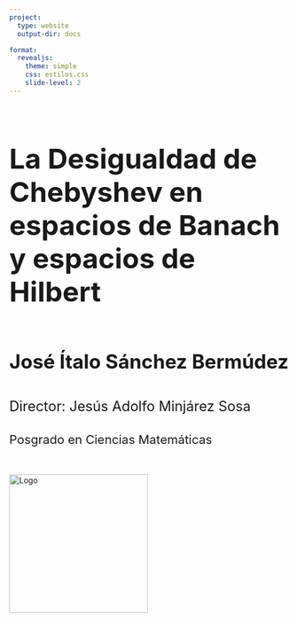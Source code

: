 ```yaml
---
project:
  type: website
  output-dir: docs

format: 
  revealjs:
    theme: simple
    css: estilos.css
    slide-level: 2
---
```


<section class="title-slide" style="display: flex; flex-direction: column; height: 100vh;">

<h2 style="font-size: 50px; margin-bottom: 40px;">
  La Desigualdad de Chebyshev en espacios de Banach y espacios de Hilbert
</h2>

<p style="font-size: 35px; margin-bottom: 20px;">
  <strong>José Ítalo Sánchez Bermúdez</strong>
</p>

<p style="font-size: 25px; margin-bottom: 10px;">
  Director: Jesús Adolfo Minjárez Sosa
</p>

<p style="font-size: 22px; margin-bottom: 30px;">
  Posgrado en Ciencias Matemáticas
</p>

<img src="Imágenes/unison.png" alt="Logo" style="width: 250px; margin-top: 20px;">
</section>



# Capítulo 1

## 
<div style="display: grid; align-items: center; height: 100vh; text-align: left;">



**Definición 1.2.7.** Sean $(\Omega,\mathcal{B})$, $(\Omega',\mathcal{B}')$ espacios medibles. Un *elemento aleatorio* es una función de la forma $X$ tal que $X^{-1}(\mathcal{B}') \subset \mathcal{B}$, donde
$$
X^{-1}(\mathcal{B}') = \left\{ X^{-1}(A) : A \in \mathcal{B}' \right\}.
$$
Para este capítulo $\Omega' = \mathbb{R}$. Las funciones $X:\Omega\to\mathbb{R}$ las llamamos *variables aleatorias*.

</div>

## 

**Lema 1.2.1.** Sea $X$ una variable aleatoria, entonces para todo $\varepsilon > 0$,

$$
P(|X| \geq \varepsilon) \leq \frac{E|X|}{\varepsilon}.
$$


**Teorema 1.2.1 (Desigualdad de Markov).** Sea $X$ una variable aleatoria, entonces para todo $\varepsilon > 0$ y $k > 0$,

$$
P(|X| \geq \varepsilon) \leq \frac{E|X|^k}{\varepsilon^k}.
$$

## 

<div style="display: flex; align-items: center; height: 100%;">

**Teorema 1.2.2. (Desigualdad de Chebyshev en** $\mathbb{R}$**).** Sea $X$ una variable aleatoria tal que $E(X^2) < \infty$, entonces para todo $\varepsilon > 0,$
$$
P\bigl(|X - E(X)| \geq \varepsilon\bigr) \leq \frac{Var(X)}{\varepsilon^2}.
$$

</div>

##
<div style="display: flex; align-items: center; height: 100%;">

**Teorema 1.2.3. (Pearson, 1919).** Supongamos que $X$ es una variable aleatoria para la cual $E(X^{2s})$ existe. Entonces, para todo $\varepsilon > 0, s > 0,$
$$
P\bigl(|X - E(X)| \geq \varepsilon\bigr) \leq \frac{E(X^{2s})}{\varepsilon^{2s}}.
$$

</div>

# Capítulo 2

##

**Definición 2.1.1.** Sean $X$ y $Y$ variables aleatorias. Definimos el *coeficiente de correlación* de $X$ y $Y$ como
$$
\rho(X, Y) = \frac{Cov(X, Y)}{\sqrt{Var(X) Var(Y)}},
$$
donde $Cov(X, Y) = E\left[(X - E(X))(Y - E(Y))\right]$.



**Teorema 2.2.1. (Valencia et al. 2012).**  
Si $X$ y $Y$ son variables aleatorias con coeficiente de correlación $\rho$, entonces para $\varepsilon > 0$
$$
P\left( |X - E(X)| \geq \sqrt{Var(X)} \text{ o } |Y - E(Y)| \geq \sqrt{Var(Y)} \right) \leq \frac{1 + \sqrt{1 - \rho^2}}{\varepsilon^2}.
$$

##

**Lema 2.2.1.**  
Sea $X$ un vector aleatorio con $E\|X\|^2 < \infty$ y $\|\cdot\|$ la norma euclidiana en $\mathbb{R}^n$. Entonces, para cualquier $\varepsilon > 0$,

$$
P\left( \|X\| \geq \varepsilon \right) \leq \frac{E\|X\|^2}{\varepsilon^2}.
$$


**Teorema 2.2.1.**  
Sea $X$ un vector aleatorio, entonces para $\varepsilon > 0$,

$$
P\left( \|X - E(X)\| \geq \varepsilon \right) \leq \frac{\mathrm{Var}(X)}{\varepsilon^2},
$$

donde $\|\cdot\|$ denota la norma euclidiana en $\mathbb{R}^n$.

##
<div style="display: flex; align-items: center; height: 100%;">

**Teorema 2.3.4. (Chen, 2007).**  Para cualquier vector aleatorio $X$ con matriz de covarianza $\Sigma$, entonces para $\varepsilon > 0$,
$$
P\left( (X - E(X))^{T} \Sigma^{-1} (X - E(X)) \geq \varepsilon \right) \leq \frac{n}{\varepsilon}.
$$

</div>

##
<div style="display: flex; align-items: center; height: 100%;">

**Teorema 2.3.5. (Budny, 2014).** Para cualquier vector aleatorio $X$ con matriz de covarianza $\Sigma$ definida positiva y tal que $E\left[ (X - E(X))^T \Sigma^{-1} (X - E(X)) \right]^s < \infty$, entonces para $\varepsilon > 0$ y $s > 0$,
$$
P\left( (X - E(X))^{T} \Sigma^{-1} (X - E(X)) \geq \varepsilon \right) 
\leq \frac{E\left[ \left( (X - E(X))^{T} \Sigma^{-1} (X - E(X)) \right)^s \right]}{\varepsilon^s}.
$$

</div>

##
<div style="display: flex; align-items: center; height: 100%;">

**Teorema 2.4.1. (Navarro, 2014).**  
Sea $X = (X_1, \ldots, X_k)^T$ un vector aleatorio con $E(X) = \mu$ y matriz de covarianza $\Sigma$. Sea $\varepsilon \geq k$, entonces existe una sucesión $X_n = (X_1^{(n)}, \ldots, X_k^{(n)})$ de vectores aleatorios con media $\mu$ y matriz de covarianza $\Sigma$ tales que
$$
\lim_{n \to \infty} P\left( (X_n - E(X_n))^T \Sigma^{-1} (X_n - E(X_n)) \geq \varepsilon \right) = \frac{k}{\varepsilon}.
$$

</div>

# Capítulo 3

##
<div style="display: flex; align-items: center; height: 100%;">

**Teorema 3.2.2.**  
Supongamos que $X$ es un elemento aleatorio en un espacio de Hilbert tal que $E\|X\|^2 < \infty$, entonces para cada $\varepsilon > 0$,
$$
P\left( \|X\| > \varepsilon \right) \leq \frac{E\|X\|^2}{\varepsilon^2}.
$$

</div>

##
<div style="display: flex; align-items: center; height: 100%;">

**Definición 3.2.1. (Operador de covarianza).** Sea $H$ un espacio de Hilbert y $(H, \mathcal{B}(H), P)$ un espacio de probabilidad, $\langle \cdot, \cdot \rangle$ el producto interior de $H$. El operador de covarianza $S$ de $\mu$ es el operador hermitiano determinado de manera única por la forma cuadrática,
$$
\langle S(y), y \rangle = \int_H \langle x, y \rangle^2 \, \mu(dx), \quad y \in H.
$$
Donde $\mu$ es la distribución de probabilidad del elemento aleatorio $X : \Omega \to H$.

</div>

##
<div style="display: flex; align-items: center; height: 100%;">

**Teorema 3.2.3. (Rao, 2010).** Supongamos que $X : \Omega \to H$ es un elemento aleatorio con $E(X) = 0$, función de distribución $\mu$ y operador de covarianza $S$, tal que $\int_H \|x\|^2 \, \mu(dx) < \infty.$ Entonces, para todo $\varepsilon > 0$,
$$
P\left( \langle S(X), X \rangle > \varepsilon \right) \leq \frac{\left( \displaystyle\int_H \|x\|^2 \, \mu(dx) \right)^2}{\varepsilon}
$$
$$
P\left( \langle S^{-1}(X), X \rangle > \varepsilon \right) \leq \frac{1}{\varepsilon} \|S^{-1}\|^2 \left( \int_H \|x\|^2 \, \mu(dx) \right)^2
$$

</div>

##

<div style="display: flex; align-items: center; height: 100%;">

**Teorema 3.3.1 (Budny, 2010).** Supongamos que $X : \Omega \to H$ es un elemento aleatorio con $E(X) = 0$, función de distribución $\mu$ y operador de covarianza $S$, tal que $\int_H \|x\|^{2s} \, \mu(dx) < \infty.$ Entonces, para todo $\varepsilon > 0$,
$$
P\left( \langle S(X), X \rangle > \varepsilon \right) \leq \frac{\left( \displaystyle\int_H \|x\|^{2s} \, \mu(dx) \right)^2}{\varepsilon}
$$
$$
P\left( \langle S^{-1}(X), X \rangle > \varepsilon \right) \leq \frac{1}{\varepsilon} \|S^{-1}\|^{2s} \left( \int_H \|x\|^{2s} \, \mu(dx) \right)^2
$$

</div>

# Capítulo 4

## 


**Teorema 4.1.1.** Para $X \in L_p(B)$, $p \geq 1$, existe un único operador lineal $E : L_1(B) \to B$, llamado *la esperanza de $X$*, tal que

1. $\displaystyle E(X) = \sum_{i=1}^n P(A_i) x_i$ si $\displaystyle X = \sum_{i=1}^n \mathbf{1}_{A_i} x_i$.

2. $\|E(X)\| \leq E \|X\|$, para toda $X \in L_1(B)$.


**Lema 4.1.1.** Supongamos que $X:\Omega \to B$ es medible. Entonces existe una sucesión $\{X_n\}$ de funciones simples tales que
$$
\lim_{n \to \infty} \sup_{\omega \in \Omega} \| X_n(\omega) - X(\omega) \| = 0,
$$
y para todo $\omega \in \Omega$, para todo $n \geq 1$,  
$$
\| X_n(\omega) \| \leq 2 \| X(\omega) \|.
$$

##
<div style="display: flex; align-items: center; height: 100%;">

**Teorema 4.2.1. (Ling, Ze-Chun, 2012)** Supongamos que $X$ es un elemento aleatorio con valores en $B$, donde $B$ es un espacio de Banach con distribución de probabilidad $\mu$. Si $\int_B \|x\|^2 \mu(dx) < \infty,$ 
entonces la forma cuadrática
$$
g(S(f)) = (S(f), g) = \int_B f(x) g(x) \mu(dx), \quad \forall f, g \in B^*,
$$
determina de forma única un operador lineal acotado $S : B^* \to B$.

</div>

##
<div style="display: flex; align-items: center; height: 100%;">

**Teorema 4.2.2.(Zhou, Hu, 2012)** Supongamos que $X$ es un elemento aleatorio con valores en $B$ con $E(X)=0$ y distribución de probabilidad $\mu$, tal que $\int_B \|x\|^2 \mu(dx) < \infty,$ $P^*$ es una medida de probabilidad en $(B^*, \mathcal{B}(B^*))$, y $S: B^* \to B$ es el operador lineal definido en el Teorema \ref{T4.1}. Entonces, para cualquier $\varepsilon > 0$,
$$
P^*\left(\{ f \in B^* : (S(f), f) \geq \varepsilon \}\right) \leq \frac{1}{\varepsilon} \int_{B^*} \|f\|^{*2} P^*(df) \left(\int_B \|x\|^2 \mu(dx)\right).
$$
Si $S$ es invertible,
$$
P\left(\{ (S^{-1}(X), X) \geq \varepsilon \}\right) \leq \frac{1}{\varepsilon} \|S^{-1}\|^2 \left(\int_B \|x\|^2 \mu(dx)\right)^2.
$$

</div>

##
<div style="display: flex; align-items: center; height: 100%;">

**Proposición 4.3.1.** El Teorema 4.2.2 generaliza el Teorema 3.2.2.

</div>

##
<div style="display: flex; align-items: center; height: 100%;">

**Teorema 4.4.1. (2025).** Supongamos que $X$ es un elemento aleatorio con $E(X)=0$ y distribución de probabilidad $\mu$, que cumple con $\int_B \|x\|^{2s} \mu(dx) < \infty,$
$P^*$ es una medida de probabilidad en $(B^*, \mathcal{B}(B^*))$, y $S: B^* \to B$ es el operador lineal definido en el Teorema 4.2.1. Entonces, para cualesquiera $\varepsilon > 0$ y $s > 0$,
$$
P^*\bigl\{f \in B^* : (S(f), f) \geq \varepsilon \bigr\} \leq \dfrac{1}{\varepsilon^s} \int_{B^*} \bigl(\|f\|^*\bigr)^{2s} P^*(df) \cdot \int_B \|x\|^{2s} \mu(dx).
$$
Si $S$ es invertible,
$$
P\bigl\{ (S^{-1}(X), X) \geq \varepsilon \bigr\} \leq \dfrac{1}{\varepsilon^s} \|S^{-1}\|^{2s} \left(\int_B \|x\|^{2s} \mu(dx) \right)^2.
$$

</div>

